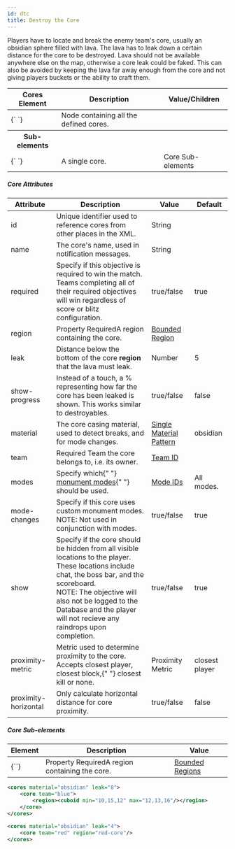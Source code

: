 ```yaml
---
id: dtc
title: Destroy the Core
---
```


Players have to locate and break the enemy team's core, usually an obsidian sphere filled with lava. The lava has to leak down a certain distance for the core to be destroyed. Lava should not be available anywhere else on the map, otherwise a core leak could be faked. This can also be avoided by keeping the lava far away enough from the core and not giving players buckets or the ability to craft them.

<div className="table-container">
  <table>
    <thead>
      <tr>
        <th>Cores Element</th>
        <th>Description</th>
        <th>Value/Children</th>
      </tr>
    </thead>
    <tbody>
      <tr>
        <td>
          <label>{`<cores> </cores>`}</label>
        </td>
        <td>Node containing all the defined cores.</td>
        <td />
      </tr>
      <tr>
        <th>Sub-elements</th>
        <th />
        <th />
      </tr>
      <tr>
        <td>
          <label>{`<core> </core>`}</label>
        </td>
        <td>A single core.</td>
        <td>
          <span className="badge badge--secondary">Core Sub-elements</span>
        </td>
      </tr>
    </tbody>
  </table>
</div>

##### Core Attributes

<div className="table-container">
  <table>
    <thead>
      <tr>
        <th>Attribute</th>
        <th>Description</th>
        <th>Value</th>
        <th>Default</th>
      </tr>
    </thead>
    <tbody>
      <tr>
        <td>
          <label>id</label>
        </td>
        <td>
          Unique identifier used to reference cores from other places in the
          XML.
        </td>
        <td>
          <span className="badge badge--primary">String</span>
        </td>
        <td />
      </tr>
      <tr>
        <td>
          <label>name</label>
        </td>
        <td>The core's name, used in notification messages.</td>
        <td>
          <span className="badge badge--primary">String</span>
        </td>
        <td />
      </tr>
      <tr>
        <td>
          <label>required</label>
        </td>
        <td>
          Specify if this objective is required to win the match.
          <br />
          Teams completing all of their required objectives will win regardless
          of score or blitz configuration.
        </td>
        <td>
          <span className="badge badge--primary">true/false</span>
        </td>
        <td>true</td>
      </tr>
      <tr>
        <td>
          <label>region</label>
        </td>
        <td>
          <span
            className="badge badge--secondary"
            title="Can be either this attribute or a sub-element."
          >
            Property
          </span>
          <span className="badge badge--danger">Required</span>A region containing
          the core.
        </td>
        <td>
          <a href="/docs/modules/mechanics/regions">Bounded Region</a>
        </td>
        <td />
      </tr>
      <tr>
        <td>
          <label>leak</label>
        </td>
        <td>
          Distance below the bottom of the core <strong>region</strong> that the
          lava must leak.
        </td>
        <td>
          <span className="badge badge--primary">Number</span>
        </td>
        <td>5</td>
      </tr>
      <tr>
        <td>
          <label>show-progress</label>
        </td>
        <td>
          Instead of a touch, a % representing how far the core has been leaked
          is shown. This works similar to destroyables.
        </td>
        <td>
          <span className="badge badge--primary">true/false</span>
        </td>
        <td>false</td>
      </tr>
      <tr>
        <td>
          <label>material</label>
        </td>
        <td>
          The core casing material, used to detect breaks, and for mode changes.
        </td>
        <td>
          <a href="/docs/reference/items/inventory#material_matchers">
            Single Material Pattern
          </a>
        </td>
        <td>obsidian</td>
      </tr>
      <tr>
        <td>
          <label>team</label>
        </td>
        <td>
          <span className="badge badge--danger">Required</span>
          Team the core belongs to, i.e. its owner.
        </td>
        <td>
          <a href="/docs/modules/format/teams">Team ID</a>
        </td>
        <td />
      </tr>
      <tr>
        <td>
          <label>modes</label>
        </td>
        <td>
          Specify which{" "}
          <a href="/docs/modules/objectives/monument-modes">monument modes</a>{" "}
          should be used.
        </td>
        <td>
          <a href="/docs/modules/objectives/monument-modes">Mode IDs</a>
        </td>
        <td>All modes.</td>
      </tr>
      <tr>
        <td>
          <label>mode-changes</label>
        </td>
        <td>
          Specify if this core uses custom monument modes.
          <br />
          <label>NOTE:</label>
          Not used in conjunction with <label>modes</label>.
        </td>
        <td>
          <span className="badge badge--primary">true/false</span>
        </td>
        <td>true</td>
      </tr>
      <tr>
        <td>
          <label>show</label>
        </td>
        <td>
          Specify if the core should be hidden from all visible locations to the
          player. These locations include chat, the boss bar, and the
          scoreboard.
          <br />
          <label>NOTE:</label>
          The objective will also not be logged to the Database and the player will
          not recieve any raindrops upon completion.
        </td>
        <td>
          <span className="badge badge--primary">true/false</span>
        </td>
        <td>true</td>
      </tr>
      <tr>
        <td>
          <label>proximity-metric</label>
        </td>
        <td>
          Metric used to determine proximity to the core.
          <br />
          Accepts <label>closest player</label>, <label>closest block</label>,{" "}
          <label>closest kill</label> or <label>none</label>.
        </td>
        <td>
          <span className="badge badge--primary">Proximity Metric</span>
        </td>
        <td>
          <label>closest player</label>
        </td>
      </tr>
      <tr>
        <td>
          <label>proximity-horizontal</label>
        </td>
        <td>Only calculate horizontal distance for core proximity.</td>
        <td>
          <span className="badge badge--primary">true/false</span>
        </td>
        <td>false</td>
      </tr>
    </tbody>
  </table>
</div>

##### Core Sub-elements

<div className="table-container">
  <table>
    <thead>
      <tr>
        <th>Element</th>
        <th>Description</th>
        <th>Value</th>
      </tr>
    </thead>
    <tbody>
      <tr>
        <td>
          <label>{`<region>`}</label>
        </td>
        <td>
          <span
            className="badge badge--secondary"
            title="Can be either this sub-element or an attribute."
          >
            Property
          </span>
          <span className="badge badge--danger">Required</span>A region containing
          the core.
        </td>
        <td>
          <a href="/docs/modules/mechanics/regions">Bounded Regions</a>
        </td>
      </tr>
    </tbody>
  </table>
</div>

```xml
<cores material="obsidian" leak="8">
    <core team="blue">
        <region><cuboid min="10,15,12" max="12,13,16"/></region>
    </core>
</cores>

<cores material="obsidian" leak="4">
    <core team="red" region="red-core"/>
</cores>
```
